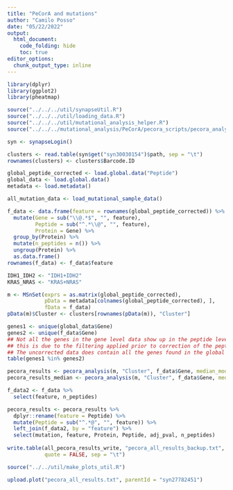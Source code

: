 ```yaml
---
title: "PeCorA and mutations"
author: "Camilo Posso"
date: "05/22/2022"
output: 
  html_document:
    code_folding: hide
    toc: true
editor_options: 
  chunk_output_type: inline
---
```



```r
library(dplyr)
library(ggplot2)
library(pheatmap)

source("../../../util/synapseUtil.R")
source("../../../util/loading_data.R")
source("../../../util/mutational_analysis_helper.R")
source("../../../mutational_analysis/PeCorA/pecora_scripts/pecora_analysis.R")

syn <- synapseLogin()

clusters <- read.table(syn$get("syn30030154")$path, sep = "\t")
rownames(clusters) <- clusters$Barcode.ID

global_peptide_corrected <- load.global.data("Peptide")
global_data <- load.global.data()
metadata <- load.metadata()

all_mutation_data <- load_mutational_sample_data()

f_data <- data.frame(feature = rownames(global_peptide_corrected)) %>%
  mutate(Gene = sub("\\@.*$", "", feature),
         Peptide = sub("^.*\\@", "", feature),
         Protein = Gene) %>%
  group_by(Protein) %>%
  mutate(n_peptides = n()) %>%
  ungroup(Protein) %>%
  as.data.frame()
rownames(f_data) <- f_data$feature

IDH1_IDH2 <- "IDH1+IDH2"
KRAS_NRAS <- "KRAS+NRAS"

```


```r
m <- MSnSet(exprs = as.matrix(global_peptide_corrected),
            pData = metadata[colnames(global_peptide_corrected), ],
            fData = f_data)
pData(m)$Cluster <- clusters[rownames(pData(m)), "Cluster"]

genes1 <- unique(global_data$Gene)
genes2 <- unique(f_data$Gene)
## Not all the genes in the gene level data show up in the peptide level data,
## this is due to the filtering applied prior to correction of the peptide data.
## The uncorrected data does contain all the genes found in the global gene level dataset.
table(genes1 %in% genes2)

```


```r
pecora_results <- pecora_analysis(m, "Cluster", f_data$Gene, median_mod = FALSE)
pecora_results_median <- pecora_analysis(m, "Cluster", f_data$Gene, median_mod = TRUE)

f_data2 <- f_data %>%
  select(feature, n_peptides)

pecora_results <- pecora_results %>%
  dplyr::rename(feature = Peptide) %>%
  mutate(Peptide = sub("^.*@", "", feature)) %>%
  left_join(f_data2, by = "feature") %>%
  select(mutation, feature, Protein, Peptide, adj_pval, n_peptides)
  
write.table(all_pecora_results_write, "pecora_all_results_backup.txt",
            quote = FALSE, sep = "\t")

```



```r
source("../../util/make_plots_util.R")

upload.plot("pecora_all_results.txt", parentId = "syn27782451")

```



















